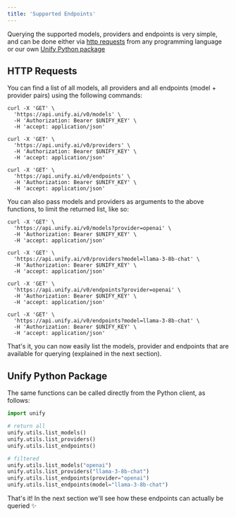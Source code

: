 ```yaml
---
title: 'Supported Endpoints'
---
```


Querying the supported models, providers and endpoints is very simple,
and can be done either via [http requests](#http-requests) from any programming language
or our own [Unify Python package](#unify-python-package)

## HTTP Requests

You can find a list of all models, all providers and all endpoints
(model + provider pairs) using the following commands:

```shell
curl -X 'GET' \
  'https://api.unify.ai/v0/models' \
  -H 'Authorization: Bearer $UNIFY_KEY' \
  -H 'accept: application/json'
```

```shell
curl -X 'GET' \
  'https://api.unify.ai/v0/providers' \
  -H 'Authorization: Bearer $UNIFY_KEY' \
  -H 'accept: application/json'
```

```shell
curl -X 'GET' \
  'https://api.unify.ai/v0/endpoints' \
  -H 'Authorization: Bearer $UNIFY_KEY' \
  -H 'accept: application/json'
```

You can also pass models and providers as arguments to the above functions, to limit the
returned list, like so:

```shell
curl -X 'GET' \
  'https://api.unify.ai/v0/models?provider=openai' \
  -H 'Authorization: Bearer $UNIFY_KEY' \
  -H 'accept: application/json'
```

```shell
curl -X 'GET' \
  'https://api.unify.ai/v0/providers?model=llama-3-8b-chat' \
  -H 'Authorization: Bearer $UNIFY_KEY' \
  -H 'accept: application/json'
```

```shell
curl -X 'GET' \
  'https://api.unify.ai/v0/endpoints?provider=openai' \
  -H 'Authorization: Bearer $UNIFY_KEY' \
  -H 'accept: application/json'
```

```shell
curl -X 'GET' \
  'https://api.unify.ai/v0/endpoints?model=llama-3-8b-chat' \
  -H 'Authorization: Bearer $UNIFY_KEY' \
  -H 'accept: application/json'
```

That's it, you can now easily list the models, provider and endpoints that are available
for querying (explained in the next section).

## Unify Python Package

The same functions can be called directly from the Python client, as follows:

```python
import unify

# return all
unify.utils.list_models()
unify.utils.list_providers()
unify.utils.list_endpoints()

# filtered
unify.utils.list_models("openai")
unify.utils.list_providers("llama-3-8b-chat")
unify.utils.list_endpoints(provider="openai")
unify.utils.list_endpoints(model="llama-3-8b-chat")
```

That's it! In the next section we'll see how these endpoints can actually be queried ✨